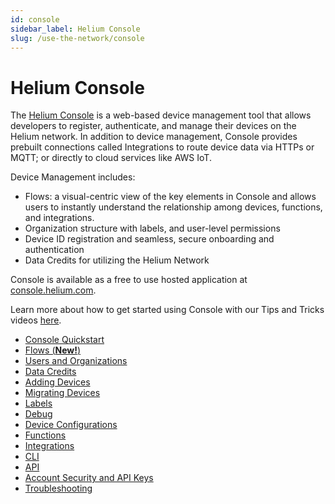 ```yaml
---
id: console
sidebar_label: Helium Console
slug: /use-the-network/console
---
```


# Helium Console

The [Helium Console](http://console.helium.com/) is a web-based device
management tool that allows developers to register, authenticate, and manage
their devices on the Helium network. In addition to device management, Console
provides prebuilt connections called Integrations to route device data via HTTPs
or MQTT; or directly to cloud services like AWS IoT.

Device Management includes:

- Flows: a visual-centric view of the key elements in Console and allows users to instantly understand the relationship among devices, functions, and integrations.
- Organization structure with labels, and user-level permissions
- Device ID registration and seamless, secure onboarding and authentication
- Data Credits for utilizing the Helium Network

Console is available as a free to use hosted application at [console.helium.com](https://console.helium.com).

Learn more about how to get started using Console with our Tips and Tricks videos [here](https://www.youtube.com/playlist?list=PLtKQNefsR5zNjWkXqdRXeBbSmYWRJFCuo).

* [Console Quickstart](/use-the-network/console/quickstart)
* [Flows (**New!**)](/use-the-network/console/flows)
* [Users and Organizations](/use-the-network/console/users)
* [Data Credits](/use-the-network/console/data-credits)
* [Adding Devices](/use-the-network/console/adding-devices)
* [Migrating Devices](/use-the-network/console/migrating-devices)
* [Labels](/use-the-network/console/labels)
* [Debug](/use-the-network/console/debug)
* [Device Configurations](/use-the-network/console/adr)
* [Functions](/use-the-network/console/functions)
* [Integrations](/use-the-network/console/integrations)
* [CLI](/use-the-network/console/cli)
* [API](/use-the-network/console/api)
* [Account Security and API Keys](/use-the-network/console/my-account)
* [Troubleshooting](/use-the-network/console/troubleshooting)